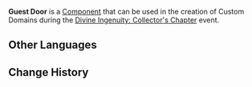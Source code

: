 {{Component Infobox
|id          = 3020
|image       = Item Guest Door.png
|load        = 6
|event       = Divine Ingenuity: Collector's Chapter
|description = An artificed object that looks like a normal door, and can be opened or closed.
|placement   = Placeable Only on Ground
|category    = Mechanisms
|size        = 5 × 1 × 5
}}
'''Guest Door''' is a [[Component]] that can be used in the creation of Custom Domains during the [[Divine Ingenuity/2023-06-08|Divine Ingenuity: Collector's Chapter]] event.

==Other Languages==
{{Other Languages|default_hidden=1
|en      = Guest Door
|zhs     = 客门
|zhs_rm  = Kèmén
|zht     = 客門
|zht_rm  = Kèmén
|ja      = 客門
|ja_rm   = Kyaku-mon{{Assumed}}
|ko      = 장치 문
|es      = Portón
|fr      = Porte
|ru      = Гостевая дверь
|th      = ประตูแขก
|th_rm   = 
|vi      = Cánh Cổng
|de      = Gast-Tür
|id      = Pintu Tamu
|pt      = Porta
|tr      = Misafir Kapısı
|it      = Porta degli ospiti
}}

==Change History==
{{Change History|3.7}}